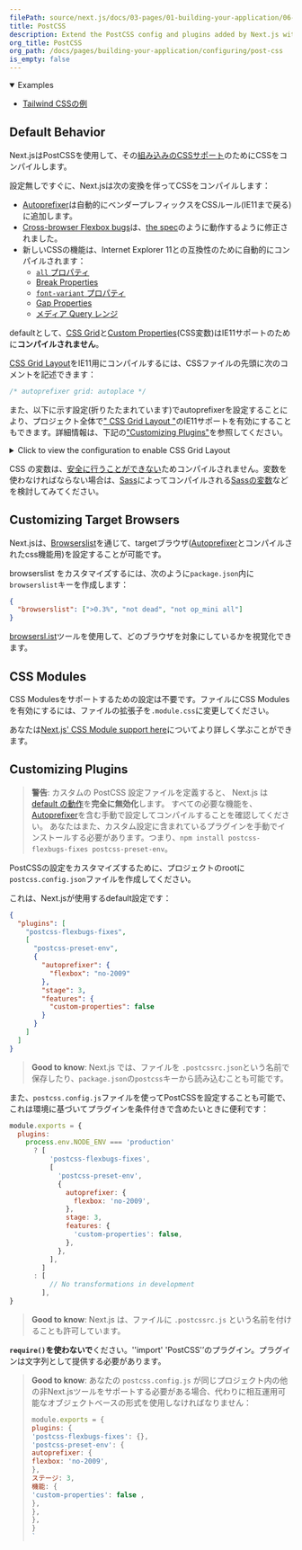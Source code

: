 ```yaml
---
filePath: source/next.js/docs/03-pages/01-building-your-application/06-configuring/09-post-css.mdx
title: PostCSS
description: Extend the PostCSS config and plugins added by Next.js with your own.
org_title: PostCSS
org_path: /docs/pages/building-your-application/configuring/post-css
is_empty: false
---
```


<details open>
  <summary>Examples</summary>

- [Tailwind CSSの例](https://github.com/vercel/next.js/tree/canary/examples/with-tailwindcss)

</details>

## Default Behavior

Next.jsはPostCSSを使用して、その[組み込みのCSSサポート](/ja/javascript/next.js/v14/03-pages/01-building-your-application/04-styling)のためにCSSをコンパイルします。

設定無しですぐに、Next.jsは次の変換を伴ってCSSをコンパイルします：

- [Autoprefixer](https://github.com/postcss/autoprefixer)は自動的にベンダープレフィックスをCSSルール(IE11まで戻る)に追加します。
- [Cross-browser Flexbox bugs](https://github.com/philipwalton/flexbugs)は、[the spec](https://www.w3.org/TR/css-flexbox-1/)のように動作するように修正されました。
- 新しいCSSの機能は、Internet Explorer 11との互換性のために自動的にコンパイルされます：
  - [`all` プロパティ](https://developer.mozilla.org/docs/Web/CSS/all)
  - [Break Properties](https://developer.mozilla.org/docs/Web/CSS/break-after)
  - [`font-variant` プロパティ](https://developer.mozilla.org/docs/Web/CSS/font-variant)
  - [Gap Properties](https://developer.mozilla.org/docs/Web/CSS/gap)
  - [メディア Query レンジ](https://developer.mozilla.org/docs/Web/CSS/Media_Queries/Using_media_queries#Syntax_improvements_in_Level_4)

defaultとして、[CSS Grid](https://www.w3.org/TR/css-grid-1/)と[Custom Properties](https://developer.mozilla.org/docs/Web/CSS/var)(CSS変数)はIE11サポートのために**コンパイルされません**。

[CSS Grid Layout](https://developer.mozilla.org/docs/Web/CSS/grid)をIE11用にコンパイルするには、CSSファイルの先頭に次のコメントを記述できます：

```css
/* autoprefixer grid: autoplace */
```

また、以下に示す設定(折りたたまれています)でautoprefixerを設定することにより、プロジェクト全体で[" CSS Grid Layout "](https://developer.mozilla.org/docs/Web/CSS/grid)のIE11サポートを有効にすることもできます。詳細情報は、下記の["Customizing Plugins"](#customizing-plugins)を参照してください。

<details>
  <summary>Click to view the configuration to enable CSS Grid Layout</summary>

```json:postcss.config.json
{
  "plugins": [
    "postcss-flexbugs-fixes",
    [
      "postcss-preset-env",
      {
        "autoprefixer": {
          "flexbox": "no-2009",
          "grid": "autoplace"
        },
        "stage": 3,
        "features": {
          "custom-properties": false
        }
      }
    ]
  ]
}
```

</details>

 CSS の変数は、[安全に行うことができない](https://github.com/MadLittleMods/postcss-css-variables#caveats)ためコンパイルされません。変数を使わなければならない場合は、[Sass](https://sass-lang.com/)によってコンパイルされる[Sassの変数](https://sass-lang.com/documentation/variables)などを検討してみてください。

## Customizing Target Browsers

Next.jsは、[Browserslist](https://github.com/browserslist/browserslist)を通じて、targetブラウザ([Autoprefixer](https://github.com/postcss/autoprefixer)とコンパイルされたcss機能用)を設定することが可能です。

browserslist をカスタマイズするには、次のように`package.json`内に`browserslist`キーを作成します：

```json:package.json
{
  "browserslist": [">0.3%", "not dead", "not op_mini all"]
}
```

[browsersl.ist](https://browsersl.ist/?q=%3E0.3%25%2C+not+ie+11%2C+not+dead%2C+not+op_mini+all)ツールを使用して、どのブラウザを対象にしているかを視覚化できます。

## CSS Modules

CSS Modulesをサポートするための設定は不要です。ファイルにCSS Modulesを有効にするには、ファイルの拡張子を`.module.css`に変更してください。

あなたは[Next.js' CSS Module support here](/ja/javascript/next.js/v14/03-pages/01-building-your-application/04-styling)についてより詳しく学ぶことができます。

## Customizing Plugins

> **警告**: カスタムの PostCSS 設定ファイルを定義すると、 Next.js は[default の動作](#default-behavior)を**完全に無効化**します。
> すべての必要な機能を、[Autoprefixer](https://github.com/postcss/autoprefixer)を含む手動で設定してコンパイルすることを確認してください。
> あなたはまた、カスタム設定に含まれているプラグインを手動でインストールする必要があります。つまり、`npm install postcss-flexbugs-fixes postcss-preset-env`。

PostCSSの設定をカスタマイズするために、プロジェクトのrootに`postcss.config.json`ファイルを作成してください。

これは、Next.jsが使用するdefault設定です：

```json:postcss.config.json
{
  "plugins": [
    "postcss-flexbugs-fixes",
    [
      "postcss-preset-env",
      {
        "autoprefixer": {
          "flexbox": "no-2009"
        },
        "stage": 3,
        "features": {
          "custom-properties": false
        }
      }
    ]
  ]
}
```

> **Good to know**: Next.js では、ファイルを `.postcssrc.json`という名前で保存したり、`package.json`の`postcss`キーから読み込むことも可能です。

また、`postcss.config.js`ファイルを使ってPostCSSを設定することも可能で、これは環境に基づいてプラグインを条件付きで含めたいときに便利です：

```js:postcss.config.js
module.exports = {
  plugins:
    process.env.NODE_ENV === 'production'
      ? [
          'postcss-flexbugs-fixes',
          [
            'postcss-preset-env',
            {
              autoprefixer: {
                flexbox: 'no-2009',
              },
              stage: 3,
              features: {
                'custom-properties': false,
              },
            },
          ],
        ]
      : [
          // No transformations in development
        ],
}
```

> **Good to know**: Next.js は、ファイルに `.postcssrc.js` という名前を付けることも許可しています。

**`require()`を使わないで**ください。''import' 'PostCSS'’のプラグイン。プラグインは文字列として提供する必要があります。

> **Good to know**: あなたの `postcss.config.js` が同じプロジェクト内の他の非Next.jsツールをサポートする必要がある場合、代わりに相互運用可能なオブジェクトベースの形式を使用しなければなりません：
>
> ```js
> module.exports = {
> plugins: {
> 'postcss-flexbugs-fixes': {},
> 'postcss-preset-env': {
> autoprefixer: {
> flexbox: 'no-2009',
> },
> ステージ: 3,
> 機能: {
> 'custom-properties': false ,
> },
> },
> },
> }
> `
